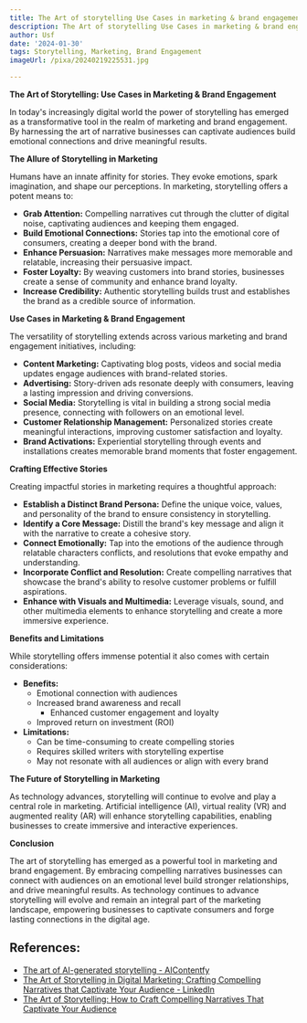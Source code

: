 ```yaml
---
title: The Art of storytelling Use Cases in marketing & brand engagement
description: The Art of storytelling Use Cases in marketing & brand engagement
author: Usf
date: '2024-01-30'
tags: Storytelling, Marketing, Brand Engagement
imageUrl: /pixa/20240219225531.jpg

---
```

**The Art of Storytelling: Use Cases in Marketing & Brand Engagement**

In today's increasingly digital world the  power of storytelling has emerged as  a  transformative tool in the realm of marketing and brand engagement.  By harnessing the art of narrative businesses can  captivate audiences build  emotional connections and drive meaningful results.

**The Allure of Storytelling in Marketing**

Humans  have an innate affinity for stories. They evoke emotions,  spark imagination, and shape our perceptions. In marketing, storytelling offers  a potent means to:

* **Grab Attention:** Compelling narratives cut through the clutter of digital noise, captivating audiences and keeping them engaged.
* **Build  Emotional Connections:** Stories tap into the emotional core of consumers, creating a deeper bond with the brand.
* **Enhance Persuasion:**  Narratives make messages more memorable and relatable, increasing their persuasive impact.
* **Foster Loyalty:** By weaving customers into brand stories, businesses  create a sense of community and enhance brand  loyalty.
*  **Increase Credibility:** Authentic storytelling builds trust and establishes the brand as a credible source of information.

**Use Cases in Marketing & Brand Engagement**

The versatility of storytelling extends  across various marketing and brand engagement  initiatives, including:

* **Content Marketing:** Captivating blog posts,  videos and social media updates engage audiences with brand-related stories.
*  **Advertising:** Story-driven ads resonate deeply  with consumers, leaving a lasting impression and  driving conversions.
* **Social Media:** Storytelling is vital  in  building a strong social media presence, connecting with followers on an emotional level.
* **Customer Relationship Management:**  Personalized stories create meaningful interactions, improving customer satisfaction and loyalty.
* **Brand Activations:** Experiential storytelling through events and installations creates memorable brand moments that foster engagement.

**Crafting Effective Stories**

Creating impactful stories in marketing requires a thoughtful approach:

* **Establish a Distinct Brand Persona:** Define the unique voice, values, and personality of the  brand to ensure consistency in storytelling.
* **Identify a Core Message:** Distill the brand's key  message and align it with the narrative to create  a  cohesive story.
* **Connect  Emotionally:** Tap  into the emotions of the audience through relatable characters conflicts, and resolutions that evoke  empathy and understanding.
* **Incorporate Conflict and Resolution:** Create compelling narratives that showcase the brand's ability to resolve customer problems or fulfill aspirations.
* **Enhance with Visuals and Multimedia:** Leverage visuals, sound, and  other multimedia elements to enhance storytelling  and create a more immersive experience.

**Benefits and Limitations**

While storytelling offers immense potential it also comes with certain  considerations:

*  **Benefits:**
    * Emotional connection with audiences
    * Increased brand awareness and recall
      * Enhanced customer engagement  and loyalty
     * Improved return on investment  (ROI)
* **Limitations:**
    * Can be time-consuming  to create  compelling stories
    * Requires skilled writers with storytelling expertise
    *  May not  resonate with all audiences or align with every brand

**The Future of Storytelling in Marketing**

As technology  advances, storytelling will continue to evolve and play a central role in  marketing. Artificial intelligence  (AI), virtual reality (VR) and augmented reality (AR) will enhance storytelling capabilities, enabling businesses  to create immersive and  interactive experiences.

**Conclusion**

The art  of storytelling  has emerged as a powerful tool in marketing and brand  engagement. By embracing compelling narratives businesses can connect with audiences on an  emotional level build stronger relationships, and drive meaningful results. As technology continues to advance storytelling will  evolve and remain an integral part of the marketing landscape, empowering businesses to captivate consumers  and forge  lasting connections in the digital age.

## References:
- [The art of AI-generated storytelling - AIContentfy](https://aicontentfy.com/en/blog/art-of-ai-generated-storytelling)
- [The Art of Storytelling in Digital Marketing: Crafting Compelling Narratives that Captivate Your Audience - LinkedIn](https://www.linkedin.com/pulse/art-storytelling-digital-marketing-crafting-compelling-narratives)
- [The Art of Storytelling: How to Craft Compelling Narratives That Captivate Your Audience](https://medium.com/@Future-AI/the-art-of-storytelling-how-to-craft-compelling-narratives-that-captivate-your-audience-89db33858ee6)
